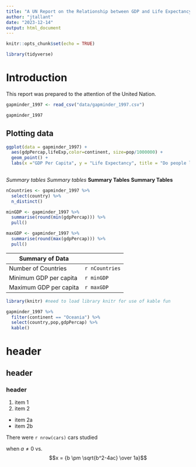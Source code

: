 ```yaml
---
title: "A UN Report on the Relationship between GDP and Life Expectancy"
author: "jtallant"
date: "2023-12-14"
output: html_document
---
```



```r
knitr::opts_chunk$set(echo = TRUE)
```

```r
library(tidyverse)
```

# Introduction

This report was prepared to the attention of the United Nation.

```r
gapminder_1997 <- read_csv("data/gapminder_1997.csv")

gapminder_1997
```

## Plotting data
```r
ggplot(data = gapminder_1997) +
  aes(gdpPercap,lifeExp,color=continent, size=pop/1000000) +
  geom_point() +
  labs(x ="GDP Per Capita", y = "Life Expectancy", title = "Do people live longer?", size="Population (in millions)")
    

```

_Summary tables_  *Summary tables*
__Summary Tables__  **Summary Tables**

```r
nCountries <- gapminder_1997 %>% 
  select(country) %>% 
  n_distinct()

minGDP <- gapminder_1997 %>% 
  summarise(round(min(gdpPercap))) %>% 
  pull()

maxGDP <- gapminder_1997 %>% 
  summarise(round(max(gdpPercap))) %>% 
  pull()
```

|Summary of Data|
|-------------|--------------|
|Number of Countries|`r nCountries`|
|Minimum GDP per capita|`r minGDP`|
|Maximum GDP per capita|`r maxGDP`|

```r
library(knitr) #need to load library knitr for use of kable fun

gapminder_1997 %>% 
  filter(continent == "Oceania") %>% 
  select(country,pop,gdpPercap) %>% 
  kable()
```

# header
## header
### header


1. item 1
2. item 2
  + item 2a
  + item 2b
  
There were `r nrow(cars)` cars studied

when $a \ne 0$ vs. $$x = {b \pm \sqrt{b^2-4ac} \over 1a}$$




